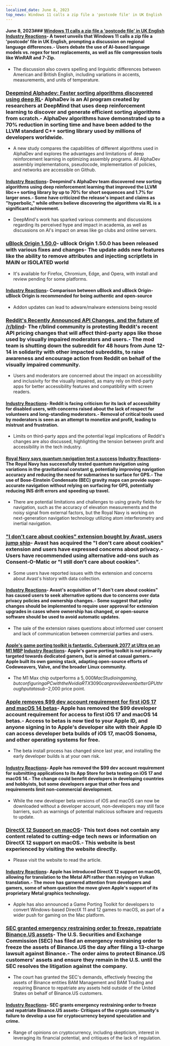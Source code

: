 ```yaml
---
localized_date: June 8, 2023
top_news: Windows 11 calls a zip file a 'postcode file' in UK English
---
```




<CallToAction />

<Steps>

#### June 8, 2023### [Windows 11 calls a zip file a 'postcode file' in UK English](https://twitter.com/JymFox/status/1665799627377975300) [Industry Reactions](http://news.ycombinator.com/item?id=36231313)- A tweet unveils that Windows 11 calls a zip file a 'postcode' file in UK English, prompting a discussion on regional language differences.- Users debate the use of AI-based language models vs. regex for text replacements, as well as file compression tools like WinRAR and 7-Zip.

- The discussion also covers spelling and linguistic differences between American and British English, including variations in accents, measurements, and units of temperature.

### [Deepmind Alphadev: Faster sorting algorithms discovered using deep RL](https://www.nature.com/articles/s41586-023-06004-9)- AlphaDev is an AI program created by researchers at DeepMind that uses deep reinforcement learning to discover and generate efficient sorting algorithms from scratch.- AlphaDev algorithms have demonstrated up to a 70% reduction in sorting time and have been added to the LLVM standard C++ sorting library used by millions of developers worldwide.

- A new study compares the capabilities of different algorithms used in AlphaDev and explores the advantages and limitations of deep reinforcement learning in optimizing assembly programs. All AlphaDev assembly implementations, pseudocode, implementation of policies, and networks are accessible on Github.

#### [Industry Reactions](http://news.ycombinator.com/item?id=36228125)- Deepmind's AlphaDev team discovered new sorting algorithms using deep reinforcement learning that improved the LLVM libc++ sorting library by up to 70% for short sequences and 1.7% for larger ones.- Some have criticized the release's impact and claims as "hyperbolic," while others believe discovering the algorithms via RL is a significant achievement.

- DeepMind's work has sparked various comments and discussions regarding its perceived hype and impact in academia, as well as discussions on AI's impact on areas like go clubs and online servers.

### [uBlock Origin 1.50.0](https://github.com/gorhill/uBlock/releases/tag/1.50.0)- uBlock Origin 1.50.0 has been released with various fixes and changes- The update adds new features like the ability to remove attributes and injecting scriptlets in MAIN or ISOLATED world

- It's available for Firefox, Chromium, Edge, and Opera, with install and review pending for some platforms.

#### [Industry Reactions](http://news.ycombinator.com/item?id=36227411)- Comparison between uBlock and uBlock Origin- uBlock Origin is recommended for being authentic and open-source

- Addon updates can lead to adware/malware extensions being resold

### [Reddit's Recently Announced API Changes, and the future of /r/blind](https://old.reddit.com/r/Blind/comments/13zr8h2/reddits_recently_announced_api_changes_and_the/)- The r/blind community is protesting Reddit's recent API pricing changes that will affect third-party apps like those used by visually impaired moderators and users.- The mod team is shutting down the subreddit for 48 hours from June 12-14 in solidarity with other impacted subreddits, to raise awareness and encourage action from Reddit on behalf of the visually impaired community.

- Users and moderators are concerned about the impact on accessibility and inclusivity for the visually impaired, as many rely on third-party apps for better accessibility features and compatibility with screen readers.

#### [Industry Reactions](http://news.ycombinator.com/item?id=36231016)- Reddit is facing criticism for its lack of accessibility for disabled users, with concerns raised about the lack of respect for volunteers and long-standing moderators.- Removal of critical tools used by moderators is seen as an attempt to monetize and profit, leading to mistrust and frustration.

- Limits on third-party apps and the potential legal implications of Reddit's changes are also discussed, highlighting the tension between profit and accessibility in the tech industry.

#### [Royal Navy says quantum navigation test a success](https://thequantuminsider.com/2023/06/06/royal-navy-says-quantum-navigation-test-a-success/) [Industry Reactions](http://news.ycombinator.com/item?id=36222625)- The Royal Navy has successfully tested quantum navigation using variations in the gravitational constant g, potentially improving navigation accuracy and reducing the need for submarines to surface for GPS.- The use of Bose-Einstein Condensate (BEC) gravity maps can provide super-accurate navigation without relying on surfacing for GPS, potentially reducing INS drift errors and speeding up travel.

- There are potential limitations and challenges to using gravity fields for navigation, such as the accuracy of elevation measurements and the noisy signal from external factors, but the Royal Navy is working on next-generation navigation technology utilizing atom interferometry and inertial navigation.

### ["I don't care about cookies" extension bought by Avast, users jump ship](https://addons.mozilla.org/en-US/firefox/addon/i-dont-care-about-cookies/reviews/?score=1&utm_content=addons-manager-reviews-link&utm_medium=firefox-browser&utm_source=firefox-browser)- Avast has acquired the "I don't care about cookies" extension and users have expressed concerns about privacy.- Users have recommended using alternative add-ons such as Consent-O-Matic or "I still don't care about cookies".

- Some users have reported issues with the extension and concerns about Avast's history with data collection.

#### [Industry Reactions](http://news.ycombinator.com/item?id=36233068)- Avast's acquisition of "I don't care about cookies" has caused users to seek alternative options due to concerns over data privacy policies and ownership changes.- Some suggest that policy changes should be implemented to require user approval for extension upgrades in cases where ownership has changed, or open-source software should be used to avoid automatic updates.

- The sale of the extension raises questions about informed user consent and lack of communication between commercial parties and users.

#### [Apple's game porting toolkit is fantastic. Cyberpunk 2077 at Ultra on an M1 MBP](https://twitter.com/isaacmarovitz/status/1666209780031971341) [Industry Reactions](http://news.ycombinator.com/item?id=36223927)- Apple's game porting toolkit is not primarily targeted towards dedicated gamers, but is aimed at casual gamers.- Apple built its own gaming stack, adapting open-source efforts of Codeweavers, Valve, and the broader Linux community.

- The M1 Max chip outperforms a $5,000 Mac Studio in gaming, but configuring a PC with the Nvidia RTX 3090 can provide even better GPU throughput at a sub-$2,000 price point.

### [Apple removes $99 dev account requirement for first iOS 17 and macOS 14 betas](https://arstechnica.com/gadgets/2023/06/how-to-install-ios-17-and-macos-14-developer-betas-now-that-anyone-can-do-it/)- Apple has removed the $99 developer account requirement for access to first iOS 17 and macOS 14 betas.- Access to betas is now tied to your Apple ID, and anyone signing in to Apple's developer site with their Apple ID can access developer beta builds of iOS 17, macOS Sonoma, and other operating systems for free.

- The beta install process has changed since last year, and installing the early developer builds is at your own risk.

#### [Industry Reactions](http://news.ycombinator.com/item?id=36230839)- Apple has removed the $99 dev account requirement for submitting applications to its App Store for beta testing on iOS 17 and macOS 14.- The change could benefit developers in developing countries and hobbyists, but some developers argue that other fees and requirements limit non-commercial development.

- While the new developer beta versions of iOS and macOS can now be downloaded without a developer account, non-developers may still face barriers, such as warnings of potential malicious software and requests to update.

### [DirectX 12 Support on macOS](https://twitter.com/andytizer/status/1666131239575728130)- This text does not contain any content related to cutting-edge tech news or information on DirectX 12 support on macOS.- This website is best experienced by visiting the website directly.

- Please visit the website to read the article.

#### [Industry Reactions](http://news.ycombinator.com/item?id=36222266)- Apple has introduced DirectX 12 support on macOS, allowing for translation to the Metal API rather than relying on Vulkan translation.- The move has garnered attention from developers and gamers, some of whom question the move given Apple's support of its proprietary Metal graphics technology.

- Apple has also announced a Game Porting Toolkit for developers to convert Windows-based DirectX 11 and 12 games to macOS, as part of a wider push for gaming on the Mac platform.

### [SEC granted emergency restraining order to freeze, repatriate Binance.US assets](https://www.kitco.com/news/2023-06-07/SEC-granted-emergency-restraining-order-to-freeze-repatriate-Binance-US-assets.html)- The U.S. Securities and Exchange Commission (SEC) has filed an emergency restraining order to freeze the assets of Binance.US the day after filing a 13-charge lawsuit against Binance.- The order aims to protect Binance.US customers' assets and ensure they remain in the U.S. until the SEC resolves the litigation against the company.

- The court has granted the SEC's demands, effectively freezing the assets of Binance entities BAM Management and BAM Trading and requiring Binance to repatriate any assets held outside of the United States on behalf of Binance.US customers.

#### [Industry Reactions](http://news.ycombinator.com/item?id=36235143)- SEC grants emergency restraining order to freeze and repatriate Binance.US assets- Critiques of the crypto community's failure to develop a use for cryptocurrency beyond speculation and crime.

- Range of opinions on cryptocurrency, including skepticism, interest in leveraging its financial potential, and critiques of the lack of regulation.

</Steps>
